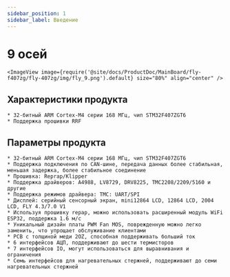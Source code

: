 ```yaml
---
sidebar_position: 1
sidebar_label: Введение
---
```



# 9 осей

    <ImageView image={require('@site/docs/ProductDoc/MainBoard/fly-f407zg/fly-407zg/img/fly_9.png').default} size="80%" align="center" />

## Характеристики продукта

    * 32-битный ARM Cortex-M4 серии 168 МГц, чип STM32F407ZGT6
    * Поддержка прошивки RRF

## Параметры продукта

    * 32-битный ARM Cortex-M4 серии 168 МГц, чип STM32F407ZGT6
    * Поддержка подключения по CAN-шине, передача данных более стабильная, меньшая задержка, более стабильное соединение
    * Прошивка: Reprap/Klipper
    * Поддержка драйверов: A4988, LV8729, DRV8225, TMC2208/2209/5160 и другие
    * Поддержка режимов драйвера: TMC: UART/SPI
    * Дисплей: серийный сенсорный экран, mini12864 LCD, 12864 LCD, 2004 LCD, FLY 4.3/7.0 V1
    * Используя прошивку repap, можно использовать расширенный модуль WiFi ESP32, поддержка 1.6 м/с
    * Уникальный дизайн платы PWM Fan MOS, поврежденную можно легко заменить, что упрощает обслуживание клиентами
    * PCB с толщиной меди 2OZ, способная поддерживать больший ток
    * 6 интерфейсов АЦП, поддерживают до шести термисторов
    * 7 интерфейсов IO, могут использоваться для выравнивания и ограничения
    * Семь интерфейсов для нагревательных стержней, поддерживают до семи нагревательных стержней

